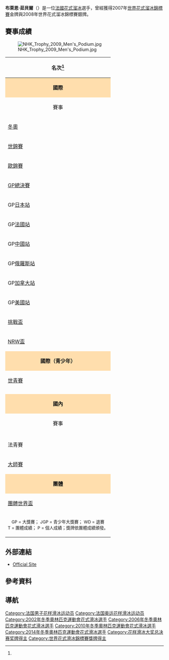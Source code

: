 {{Link style|time=2015-12-11T08:12:16+00:00}}
{{noteTA
|1=zh-hk:花式溜冰; zh-tw:花式滑冰; zh-cn:花样滑冰; 
|2=zh-hk:溜冰; zh-hans:滑冰; zh-tw:滑冰;
|3=zh-hk:自由滑; zh-hans:自由滑; zh-tw:長曲項目;
|4=zh-hk:短節目; zh-hans:短节目; zh-tw:短曲項目;
|5=zh-hk:國際溜冰聯盟; zh-hans:国际滑冰联盟; zh-tw:國際滑冰總會;
}}
{{Infobox figure skater
|name= 布萊恩·茹貝爾<br>Brian Joubert
|image= [[file:B._Joubert_at_the_2010_World_Championships_(2).jpg|250px]]
|caption= 茹貝爾於{{tsl|en|2010 World Figure Skating Championships|2010年世界花式滑冰錦標賽|2010年世界錦標賽}}。
|fullname= 
|altname= 
|country= {{FRA}}
|formercountry=
|birth_date= {{Birth date and age|1984|9|20|df=yes}}
|birth_place= 法國[[普瓦捷|普瓦捷]]
|height= {{height|m=1.79|precision=0}}
|coach=  Veronique Guyon<br>[[尼古拉·莫羅佐夫|尼古拉·莫羅佐夫]]<ref>{{Cite web |url=http://fskating.com/2014/01/brian-joubert-reunited-with-nikolai-morozov.html |title=存档副本 |accessdate=2014-02-25 |archive-date=2014-01-20 |archive-url=https://web.archive.org/web/20140120025015/http://fskating.com/2014/01/brian-joubert-reunited-with-nikolai-morozov.html |dead-url=no }}</ref>
|formercoach= {{link-en|Annick Dumont|Annick Dumont}}<br>Katia Krier<br>Patrick Gueppe<br>{{link-en|Laurent Depouilly|Laurent Depouilly}} <br> {{link-en|Jean-Christophe Simond|Jean-Christophe Simond}} <br> Andrei Berezintsev
|choreographer={{link-en|Albena Denkova|Albena Denkova}}<br>{{link-en|Maxim Staviski|Maxim Staviski}}<br>[[尼古拉·莫羅佐夫|尼古拉·莫羅佐夫]]<br>Laurie May
|formerchoreographer= [[科特·布朗寧|科特·布朗寧]]<br>[[尼古拉·莫羅佐夫|尼古拉·莫羅佐夫]]<br>[[塔提亞娜·塔拉索娃|塔提亞娜·塔拉索娃]]<br>{{link-en|Evgeni Platov|Evgeni Platov}} <br>{{link-en|Antonio Najarro|Antonio Najarro}} <br> {{link-en|Romain Haguenauer|Romain Haguenauer}}<br>[[大衛·威爾森|大衛·威爾森]]<br>Giuseppe Arena
|skating club=  Club France F.F.S.G.
|currenttraininglocations = 法國[[普瓦捷|普瓦捷]]
|formertraininglocations = [[:en:Courchevel|高雪維爾]]、巴黎、[[沃雅尼|沃雅尼]]、[[永河畔拉羅什|永河畔拉羅什]]
|beganskating = 1988
|retired = 2014
|worldranking= '''22''' (''{{As of|2013|02|02}}'')<ref name=isuws/>
|pbrankings = '''7''' (''{{tsl|en|2011–12 figure skating season|2011－12年花式滑冰賽季|2011–2012}}'')<ref name=1112ts/> <br> '''11''' (''{{tsl|en|2010–11 figure skating season|2010－11年花式滑冰賽季|2010–2011}}'')<ref name=1011ts/> 
<br> '''7''' (''{{tsl|en|2009–10 figure skating season|2009－10年花式滑冰賽季|2009–2010}}'')<ref name=0910ts/> <br> '''4''' (''{{tsl|en|2008–09 figure skating season|2008－09年花式滑冰賽季|2008–2009}}'')<ref name=0809ts/>
|combined total= 244.58
|combined date= [[2012年世界花式滑冰錦標賽|2012 世錦賽]]
|SP score= 88.55
|SP date= {{tsl|en|2010 European Figure Skating Championships|2010年歐洲花式滑冰錦標賽|2010 歐錦賽}}
|FS score= 161.11	
|FS date= [[2012年世界花式滑冰錦標賽|2012 世錦賽]]
|medaltemplates= <!-- see [[Template:MedalRelatedTemplates|Template:MedalRelatedTemplates]] -->
{{MedalCountry | {{FRA}} }}
{{MedalSport | [[花式滑冰|花式滑冰]]}}
{{MedalCompetition|[[世界花样滑冰锦标赛|世界錦標賽]]}}
{{MedalGold|{{tsl|en|2007 World Figure Skating Championships|2007年世界花式滑冰錦標賽|2007 東京}}|{{tsl|en|2007 World Figure Skating Championships|2007年世界花式滑冰錦標賽|男子單人滑}}}}
{{MedalSilver|{{tsl|en|2004 World Figure Skating Championships|2004年世界花式滑冰錦標賽|2004 多特蒙德}}|{{tsl|en|2004 World Figure Skating Championships|2004年世界花式滑冰錦標賽|男子單人滑}}}}
{{MedalSilver|{{tsl|en|2006 World Figure Skating Championships|2006年世界花式滑冰錦標賽|2006 Calgary}}|{{tsl|en|2006 World Figure Skating Championships|2006年世界花式滑冰錦標賽|男子單人滑}}}}
{{MedalSilver|{{tsl|en|2008 World Figure Skating Championships|2008年世界花式滑冰錦標賽|2008 哥特堡}}|{{tsl|en|2008 World Figure Skating Championships|2008年世界花式滑冰錦標賽|男子單人滑}}}}
{{MedalBronze|[[2009年世界花式滑冰錦標賽|2009 洛杉磯]]|[[2009年世界花式滑冰錦標賽|男子單人滑]]}}
{{MedalBronze|{{tsl|en|2010 World Figure Skating Championships|2010年世界花式滑冰錦標賽|2010 都靈}}|{{tsl|en|2010 World Figure Skating Championships|2010年世界花式滑冰錦標賽|男子單人滑}}}}
{{MedalCompetition|[[欧洲花样滑冰锦标赛|歐州錦標賽]]}}
{{MedalGold|{{tsl|en|2004 European Figure Skating Championships|2004年歐洲花式滑冰錦標賽|2004 布達佩斯}}|{{tsl|en|2004 European Figure Skating Championships|2004年歐洲花式滑冰錦標賽|男子單人滑}}}}
{{MedalGold|{{tsl|en|2007 European Figure Skating Championships|2007年歐洲花式滑冰錦標賽|2007 華沙}}|{{tsl|en|2007 European Figure Skating Championships|2007年歐洲花式滑冰錦標賽|男子單人滑}}}}
{{MedalGold|{{tsl|en|2009 European Figure Skating Championships|2009年歐洲花式滑冰錦標賽|2009 Helsinki}}|{{tsl|en|2009 European Figure Skating Championships|2009年歐洲花式滑冰錦標賽|男子單人滑}}}}
{{MedalSilver|{{tsl|en|2003 European Figure Skating Championships|2003年歐洲花式滑冰錦標賽|2003 馬爾默}}|{{tsl|en|2003 European Figure Skating Championships|2003年歐洲花式滑冰錦標賽|男子單人滑}}}}
{{MedalSilver|{{tsl|en|2005 European Figure Skating Championships|2005年歐洲花式滑冰錦標賽|2005 都靈}}|{{tsl|en|2005 European Figure Skating Championships|2005年歐洲花式滑冰錦標賽|男子單人滑}}}}
{{MedalSilver|{{tsl|en|2011 European Figure Skating Championships|2011年歐洲花式滑冰錦標賽|2011 伯恩}}|{{tsl|en|2011 European Figure Skating Championships|2011年歐洲花式滑冰錦標賽|男子單人滑}}}}
{{MedalBronze|{{tsl|en|2002 European Figure Skating Championships|2002年歐洲花式滑冰錦標賽|2002 洛桑}}|{{tsl|en|2002 European Figure Skating Championships|2002年歐洲花式滑冰錦標賽|男子單人滑}}}}
{{MedalBronze|{{tsl|en|2006 European Figure Skating Championships|2006年歐洲花式滑冰錦標賽|2006 里昂}}|{{tsl|en|2006 European Figure Skating Championships|2006年歐洲花式滑冰錦標賽|男子單人滑}}}}
{{MedalBronze|{{tsl|en|2008 European Figure Skating Championships|2008年歐洲花式滑冰錦標賽|2008 札格雷布}}|{{tsl|en|2008 European Figure Skating Championships|2008年歐洲花式滑冰錦標賽|男子單人滑}}}}
{{MedalBronze|{{tsl|en|2010 European Figure Skating Championships|2010年歐洲花式滑冰錦標賽|2010 塔林}}|{{tsl|en|2010 European Figure Skating Championships|2010年歐洲花式滑冰錦標賽|男子單人滑}}}}
{{MedalCompetition|[[国际滑冰联盟花样滑冰大奖赛|大獎賽總決賽]]}}
{{MedalGold|{{tsl|en|2006–07 Grand Prix of Figure Skating Final|2006–07年国际滑冰联盟花样滑冰大奖赛总决赛|2006–07 聖彼得堡}}|{{tsl|en|2006–07 Grand Prix of Figure Skating Final|2006–07年国际滑冰联盟花样滑冰大奖赛总决赛|男子單人滑}}}}
{{MedalBronze|{{tsl|en|2002–03 Grand Prix of Figure Skating Final|2002–03年国际滑冰联盟花样滑冰大奖赛总决赛|2002–03 聖彼得堡}}|{{tsl|en|2002–03 Grand Prix of Figure Skating Final|2002–03年国际滑冰联盟花样滑冰大奖赛总决赛|男子單人滑}}}}
}}

'''布萊恩·茹貝爾'''（{{bd|1984年|9月20日|catIdx=}}）是一位[[法國|法國]][[花式溜冰|花式溜冰]]選手，曾經獲得2007年[[世界花式溜冰錦標賽|世界花式溜冰錦標賽]]金牌與2008年世界花式溜冰錦標賽銀牌。

==賽事成績==
[[File:NHK_Trophy_2009_Men's_Podium.jpg|right]]

{|  class="wikitable" style="text-align:center"
|-
! colspan=16 align=center | '''名次'''<ref name=isucr/>
|-
! style="background-color: #ffdead; " colspan=16 align=center | '''國際'''
|-
! 賽事
! 1999–00
! 2000–01
! 2001–02
! 2002–03
! 2003–04
! 2004–05
! 2005–06
! 2006–07
! 2007–08
! {{tsl|en|2008–09 figure skating season|2008－09年花式滑冰賽季|2008–09}}
! {{tsl|en|2009–10 figure skating season|2009－10年花式滑冰賽季|2009–10}}
! {{tsl|en|2010–11 figure skating season|2010－11年花式滑冰賽季|2010–11}}
! {{tsl|en|2011–12 figure skating season|2011－12年花式滑冰賽季|2011–12}}
! {{tsl|en|2012–13 figure skating season|2012－13年花式滑冰賽季|2012–13}}
! {{tsl|en|2013–14 figure skating season|2013－14年花式滑冰賽季|2013–14}}
|-
| align=left | [[冬季奥林匹克运动会花样滑冰比赛|冬奧]] || || || 14th || || || || 6th || || || || 16th || || || || 13th
|-
| align=left | [[世界花样滑冰锦标赛|世錦賽]] || || || 13th || 6th || bgcolor=silver | 2nd || 6th || bgcolor=silver | 2nd || bgcolor=gold | 1st || bgcolor=silver | 2nd || bgcolor=cc9966 | 3rd || bgcolor=cc9966 | 3rd || 8th || 4th || 9th ||
|-
| align=left | [[欧洲花样滑冰锦标赛|歐錦賽]] || || || bgcolor=cc9966 | 3rd || bgcolor=silver | 2nd || bgcolor=gold | 1st || bgcolor=silver | 2nd || bgcolor=cc9966 | 3rd || bgcolor=gold | 1st || bgcolor=cc9966 | 3rd || bgcolor=gold | 1st || bgcolor=cc9966 | 3rd || bgcolor=silver | 2nd || 8th || 4th || 8th
|-
| align=left | [[国际滑冰联盟花样滑冰大奖赛总决赛|GP總決賽]] || || || || bgcolor=cc9966 | 3rd || || 5th || || bgcolor=gold | 1st ||  || WD || WD || || || ||
|-
| align=left | GP[[国际滑冰联盟花样滑冰大奖赛日本站|日本站]] || || || || || 4th || || || || || || bgcolor=gold | 1st || || || ||
|-
| align=left | GP[[国际滑冰联盟花样滑冰大奖赛法國站|法國站]] || || || || 5th || 4th || bgcolor=silver | 2nd || bgcolor=silver | 2nd || bgcolor=gold | 1st || WD || 4th || 4th || WD || WD || 4th ||
|-
| align=left | GP[[国际滑冰联盟花样滑冰大奖赛中國站|中國站]] || || || || || bgcolor=silver | 2nd || || || || || || || 4th || WD || WD ||
|-
| align=left | GP[[国际滑冰联盟花样滑冰大奖赛俄羅斯站|俄羅斯站]] || || || || || || || || bgcolor=gold | 1st ||  || bgcolor=gold | 1st || || || || || WD
|-
| align=left | GP[[国际滑冰联盟花样滑冰大奖赛加拿大站|加拿大站]] || || || || || || || || || bgcolor=gold | 1st || || || || || ||
|-
| align=left | GP[[国际滑冰联盟花样滑冰大奖赛美國站|美國站]] || || || 9th || bgcolor=gold | 1st ||  || bgcolor=gold | 1st || bgcolor=cc9966 | 3rd || || || || || || || || WD
|-
| align=left | [[:en:International_Challenge_Cup|挑戰盃]] || || || || || || || || ||  || || || || bgcolor=gold | 1st || bgcolor=gold | 1st ||
|-
| align=left | [[:en:NRW_Trophy|NRW盃]] || || || || || || || ||  || || || || || || || bgcolor=silver | 2nd
|-
! style="background-color: #ffdead; " colspan=16 align=center | '''國際（青少年）'''
|-
| align=left | [[世界青少年花样滑冰锦标赛|世青賽]] || 15th || || || || || || || || || || || || || ||
|-
| align=left | {{tsl|en|2000–01 ISU Junior Grand Prix|2000–01年国际滑冰联盟青少年花样滑冰大奖赛|JGP法國站}} || || 4th || || || || || || || || || || || || ||
|-
| align=left | {{tsl|en|2000–01 ISU Junior Grand Prix|2000–01年国际滑冰联盟青少年花样滑冰大奖赛|JGP波蘭站}} || || 4th || || || || || || || || || || || || ||
|-
! style="background-color: #ffdead; " colspan=16 align=center | '''國內'''
|-
! 賽事
! 1999–00
! 2000–01
! 2001–02
! 2002–03
! 2003–04
! 2004–05
! 2005–06
! 2006–07
! 2007–08
! {{tsl|en|2008–09 figure skating season|2008－09年花式滑冰賽季|2008–09}}
! {{tsl|en|2009–10 figure skating season|2009－10年花式滑冰賽季|2009–10}}
! {{tsl|en|2010–11 figure skating season|2010－11年花式滑冰賽季|2010–11}}
! {{tsl|en|2011–12 figure skating season|2011－12年花式滑冰賽季|2011–12}}
! {{tsl|en|2012–13 figure skating season|2012－13年花式滑冰賽季|2012–13}}
! {{tsl|en|2013–14 figure skating season|2013－14年花式滑冰賽季|2013–14}}
|-
| align=left | {{tsl|en|French Figure Skating Championships|法國花式滑冰錦標賽|法錦賽}} || 10th || 14th || bgcolor=cc9966 | 3rd || bgcolor=gold | 1st || bgcolor=gold | 1st || bgcolor=gold | 1st || bgcolor=gold | 1st || bgcolor=gold | 1st || bgcolor=gold | 1st || || || bgcolor=gold | 1st || bgcolor=gold | 1st || WD || bgcolor=silver | 2nd
|-
| align=left | 法青賽 || bgcolor=silver | 2nd || 4th || || || || || || || || || || || || ||
|-
| align=left | [[:en:Master's_de_Patinage|大師賽]] || || || || bgcolor=cc9966 | 3rd || bgcolor=gold | 1st || bgcolor=cc9966 | 3rd || bgcolor=gold | 1st || bgcolor=gold | 1st || bgcolor=gold | 1st || bgcolor=silver | 2nd || bgcolor=silver | 2nd || bgcolor=gold | 1st || bgcolor=silver | 2nd || bgcolor=silver | 2nd || WD
|-
! style="background-color: #ffdead; " colspan=16 align=center | '''團體'''
|-
| align=left | [[世界花式滑冰團體錦標賽|團體世界盃]] || || || || || || || || ||  || 4T / 2P || || || 4T / 3P || 6T / 7P ||
|-
| colspan=16 align=center | <small>GP = 大獎賽； JGP = 青少年大獎賽； WD = 退賽 <br>  T = 團體成績； P = 個人成績；獎牌依團體成績頒發。 </small>
|}

==外部連結==
*[https://web.archive.org/web/20090717063957/http://www.brian-joubert.com/ Official Site]

==參考資料==
{{Reflist|4|refs=
<ref name=isuws>{{cite web | url = http://www.isuresults.com/ws/ws/wsmen.htm | title = ISU World Standings for Single & Pair Skating and Ice Dance : Men | publisher = International Skating Union | date = 2 February 2014 | accessdate = 6 February 2014 | archive-date = 2015-11-30 | archive-url = https://web.archive.org/web/20151130030307/http://www.isuresults.com/ws/ws/wsmen.htm | dead-url = no }}</ref>


<ref name=1112ts>{{cite web | url = http://www.isuresults.com/isujsstat/sb2011-12/sbtsmto.htm | title = ISU Judging System – Season Bests Total Scores 2011/2012 : Men | publisher = International Skating Union | date = 31 March 2012 | accessdate = 16 April 2012 | archive-date = 2019-02-23 | archive-url = https://web.archive.org/web/20190223184923/http://www.isuresults.com/isujsstat/sb2011-12/sbtsmto.htm | dead-url = no }}</ref>

<ref name=1011ts>{{cite web | url = http://www.isuresults.com/isujsstat/sb2010-11/sbtsmto.htm | title = ISU Judging System – Season Bests Total Scores 2010/2011 : Men | publisher = International Skating Union | date = 28 April 2011 | accessdate = 18 June 2011 | archive-date = 2012-07-14 | archive-url = https://www.webcitation.org/698pTMawe?url=http://www.isuresults.com/isujsstat/sb2010-11/sbtsmto.htm | dead-url = no }}</ref>

<ref name=0910ts>{{cite web | url = http://www.isuresults.com/isujsstat/sb2009-10/sbtsmto.htm | title = ISU Judging System – Season Bests Total Scores 2009/2010 : Men | publisher = International Skating Union | date = 25 March 2010 | accessdate = 18 June 2011 | archive-date = 2020-11-06 | archive-url = https://web.archive.org/web/20201106114248/http://www.isuresults.com/isujsstat/sb2009-10/sbtsmto.htm | dead-url = no }}</ref>

<ref name=0809ts>{{cite web | url = http://www.isuresults.com/isujsstat/sb2008-09/sbtsmto.htm | title = ISU Judging System – Season Bests Total Scores 2008/2009 : Men | publisher = International Skating Union | date = 18 April 2009 | accessdate = 18 June 2011 | archive-date = 2019-06-10 | archive-url = https://web.archive.org/web/20190610074649/http://www.isuresults.com/isujsstat/sb2008-09/sbtsmto.htm | dead-url = no }}</ref>

<ref name=isucr>{{cite web | url = http://www.isuresults.com/bios/isufs_cr_00004708.htm | title = Competition Results: Brian JOUBERT | work = International Skating Union | archiveurl = https://web.archive.org/web/20210121153046/http://www.isuresults.com/bios/isufs_cr_00004708.htm | archivedate = 2021-01-21 | deadurl = no | access-date = 2014-03-17 }}</ref>

}}
==導航==
{{世界花样滑冰锦标赛男子单人滑冠军}}
{{花样滑冰大奖总决赛男子单人滑冠军}}
{{commonscat|Brian Joubert}}
{{Authority control}}
{{DEFAULTSORT:Joubert, Brian}}
[[Category:法国男子花样滑冰运动员|Category:法国男子花样滑冰运动员]]
[[Category:法国奥运花样滑冰运动员|Category:法国奥运花样滑冰运动员]]
[[Category:2002年冬季奧林匹克運動會花式滑冰選手|Category:2002年冬季奧林匹克運動會花式滑冰選手]]
[[Category:2006年冬季奧林匹克運動會花式滑冰選手|Category:2006年冬季奧林匹克運動會花式滑冰選手]]
[[Category:2010年冬季奧林匹克運動會花式滑冰選手|Category:2010年冬季奧林匹克運動會花式滑冰選手]]
[[Category:2014年冬季奧林匹克運動會花式滑冰選手|Category:2014年冬季奧林匹克運動會花式滑冰選手]]
[[Category:花样滑冰大奖总决赛奖牌得主|Category:花样滑冰大奖总决赛奖牌得主]]
[[Category:世界花式滑冰錦標賽獎牌得主|Category:世界花式滑冰錦標賽獎牌得主]]